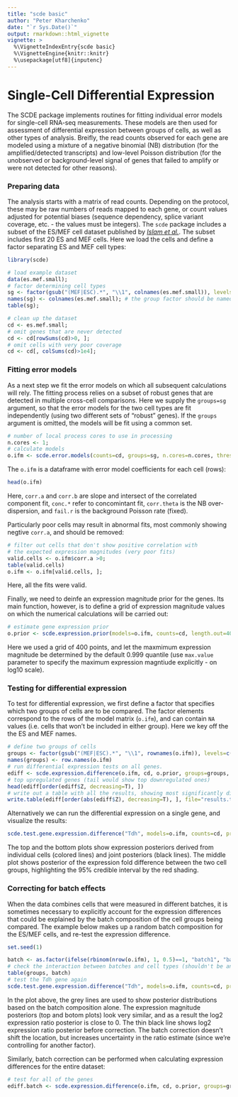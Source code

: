```yaml
---
title: "scde basic"
author: "Peter Kharchenko"
date: "`r Sys.Date()`"
output: rmarkdown::html_vignette
vignette: >
  %\VignetteIndexEntry{scde basic}
  %\VignetteEngine{knitr::knitr}
  %\usepackage[utf8]{inputenc}
---
```


# Single-Cell Differential Expression

The SCDE package implements routines for fitting individual error models for single-cell RNA-seq measurements. These models are then used for assessment of differential expression between groups of cells, as well as other types of analysis. Breifly, the read counts observed for each gene are modeled using a mixture of a negative binomial (NB) distribution (for the amplified/detected transcripts) and low-level Poisson distribution (for the unobserved or background-level signal of genes that failed to amplify or were not detected for other reasons). 

### Preparing data

The analysis starts with a matrix of read counts. Depending on the protocol, these may be raw numbers of reads mapped to each gene, or count values adjusted for potential biases (sequence dependency, splice variant coverage, etc. - the values must be integers). The `scde` package includes a subset of the ES/MEF cell dataset published by [_Islam et al._](http://www.ncbi.nlm.nih.gov/pubmed/?term=24363023). The subset includes first 20 ES and MEF cells. Here we load the cells and define a factor separating ES and MEF cell types:
```r
library(scde)
```

```r
# load example dataset
data(es.mef.small);
# factor determining cell types
sg <- factor(gsub("(MEF|ESC).*", "\\1", colnames(es.mef.small)), levels=c("ESC", "MEF"));
names(sg) <- colnames(es.mef.small); # the group factor should be named accordingly
table(sg);

# clean up the dataset
cd <- es.mef.small;
# omit genes that are never detected
cd <- cd[rowSums(cd)>0, ];
# omit cells with very poor coverage
cd <- cd[, colSums(cd)>1e4]; 
```
### Fitting error models

As a next step we fit the error models on which all subsequent calculations will rely. The fitting process relies on a subset of robust genes that are detected in multiple cross-cell comparisons. Here we supply the `groups=sg` argument, so that the error models for the two cell types are fit independently (using two different sets of "robust" genes). If the `groups` argument is omitted, the models will be fit using a common set.
```r
# number of local process cores to use in processing
n.cores <- 1;
# calculate models
o.ifm <- scde.error.models(counts=cd, groups=sg, n.cores=n.cores, threshold.segmentation=T, save.crossfit.plots=F, save.model.plots=F, verbose=1);
```

The `o.ifm` is a dataframe with error model coefficients for each cell (rows):
```r
head(o.ifm)
```

Here, `corr.a` and `corr.b` are slope and intersect of the correlated component fit, `conc.*` refer to concomintant fit, `corr.theta` is the NB over-dispersion, and `fail.r` is the background Poisson rate (fixed).

Particularly poor cells may result in abnormal fits, most commonly showing negtive `corr.a`, and should be removed:
```r
# filter out cells that don't show positive correlation with
# the expected expression magnitudes (very poor fits)
valid.cells <- o.ifm$corr.a >0;
table(valid.cells)
o.ifm <- o.ifm[valid.cells, ];
```
Here, all the fits were valid.

Finally, we need to deinfe an expression magnitude prior for the genes. Its main function, however, is to define a grid of expression magnitude values on which the numerical calculations will be carried out:
```r
# estimate gene expression prior
o.prior <- scde.expression.prior(models=o.ifm, counts=cd, length.out=400, show.plot=F)
```
Here we used a grid of 400 points, and let the maxmimum expression magnitude be determined by the default 0.999 quantile (use `max.value` parameter to specify the maximum expression magntiude explicitly - on log10 scale).

### Testing for differential expression

To test for differential expression, we first define a factor that specifies which two groups of cells are to be compared. The factor elements correspond to the rows of the model matrix (`o.ifm`), and can contain `NA` values (i.e. cells that won't be included in either group). Here we key off the the ES and MEF names.
```r
# define two groups of cells
groups <- factor(gsub("(MEF|ESC).*", "\\1", rownames(o.ifm)), levels=c("ESC", "MEF"))
names(groups) <- row.names(o.ifm)
# run differential expression tests on all genes.
ediff <- scde.expression.difference(o.ifm, cd, o.prior, groups=groups, n.randomizations=100, n.cores=n.cores, verbose=1)
# top upregulated genes (tail would show top downregulated ones)
head(ediff[order(ediff$Z, decreasing=T), ])
# write out a table with all the results, showing most significantly different genes (in both directions) on top
write.table(ediff[order(abs(ediff$Z), decreasing=T), ], file="results.txt", row.names=T, col.names=T, sep="\t", quote=F)
```
Alternatively we can run the differential expression on a single gene, and visualize the results:
```r
scde.test.gene.expression.difference("Tdh", models=o.ifm, counts=cd, prior=o.prior)
```
The top and the bottom plots show expression posteriors derived from individual cells (colored lines) and joint posteriors (black lines). The middle plot shows posterior of the expression fold difference between the two cell groups, highlighting the 95% credible interval by the red shading.

### Correcting for batch effects

When the data combines cells that were measured in different batches, it is sometimes necessary to explicitly account for the expression differences that could be explained by the batch composition of the cell groups being compared. 
The example below makes up a random batch composition for the ES/MEF cells, and re-test the expression difference.
```r
set.seed(1)
```
```r
batch <- as.factor(ifelse(rbinom(nrow(o.ifm), 1, 0.5)==1, "batch1", "batch2"))
# check the interaction between batches and cell types (shouldn't be any)
table(groups, batch)
# test the Tdh gene again
scde.test.gene.expression.difference("Tdh", models=o.ifm, counts=cd, prior=o.prior, batch=batch)
```
In the plot above, the grey lines are used to show posterior distributions based on the batch composition alone. The expression magnitude posteriors (top and botom plots) look very similar, and as a result the log2 expression ratio posterior is close to 0. The thin black line shows log2 expression ratio posterior before correction. The batch correction doesn't shift the location, but increases uncertainty in the ratio estimate (since we're controlling for another factor).

Similarly, batch correction can be performed when calculating expression differences for the entire dataset:
```r
# test for all of the genes
ediff.batch <- scde.expression.difference(o.ifm, cd, o.prior, groups=groups, batch=batch, n.randomizations=100, n.cores=n.cores, return.posteriors=T, verbose=1)
```
